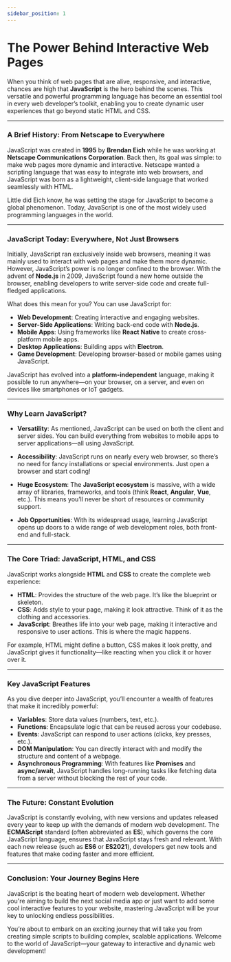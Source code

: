 ```yaml
---
sidebar_position: 1
---
```


# The Power Behind Interactive Web Pages

When you think of web pages that are alive, responsive, and interactive, chances are high that **JavaScript** is the hero behind the scenes. This versatile and powerful programming language has become an essential tool in every web developer’s toolkit, enabling you to create dynamic user experiences that go beyond static HTML and CSS.

---

### A Brief History: From Netscape to Everywhere

JavaScript was created in **1995** by **Brendan Eich** while he was working at **Netscape Communications Corporation**. Back then, its goal was simple: to make web pages more dynamic and interactive. Netscape wanted a scripting language that was easy to integrate into web browsers, and JavaScript was born as a lightweight, client-side language that worked seamlessly with HTML.

Little did Eich know, he was setting the stage for JavaScript to become a global phenomenon. Today, JavaScript is one of the most widely used programming languages in the world.

---

### JavaScript Today: Everywhere, Not Just Browsers

Initially, JavaScript ran exclusively inside web browsers, meaning it was mainly used to interact with web pages and make them more dynamic. However, JavaScript’s power is no longer confined to the browser. With the advent of **Node.js** in 2009, JavaScript found a new home outside the browser, enabling developers to write server-side code and create full-fledged applications. 

What does this mean for you? You can use JavaScript for:
- **Web Development**: Creating interactive and engaging websites.
- **Server-Side Applications**: Writing back-end code with **Node.js**.
- **Mobile Apps**: Using frameworks like **React Native** to create cross-platform mobile apps.
- **Desktop Applications**: Building apps with **Electron**.
- **Game Development**: Developing browser-based or mobile games using JavaScript.

JavaScript has evolved into a **platform-independent** language, making it possible to run anywhere—on your browser, on a server, and even on devices like smartphones or IoT gadgets.

---

### Why Learn JavaScript?

- **Versatility**: As mentioned, JavaScript can be used on both the client and server sides. You can build everything from websites to mobile apps to server applications—all using JavaScript.
  
- **Accessibility**: JavaScript runs on nearly every web browser, so there’s no need for fancy installations or special environments. Just open a browser and start coding!

- **Huge Ecosystem**: The **JavaScript ecosystem** is massive, with a wide array of libraries, frameworks, and tools (think **React**, **Angular**, **Vue**, etc.). This means you’ll never be short of resources or community support.

- **Job Opportunities**: With its widespread usage, learning JavaScript opens up doors to a wide range of web development roles, both front-end and full-stack.

---

### The Core Triad: JavaScript, HTML, and CSS

JavaScript works alongside **HTML** and **CSS** to create the complete web experience:

- **HTML**: Provides the structure of the web page. It’s like the blueprint or skeleton.
- **CSS**: Adds style to your page, making it look attractive. Think of it as the clothing and accessories.
- **JavaScript**: Breathes life into your web page, making it interactive and responsive to user actions. This is where the magic happens.

For example, HTML might define a button, CSS makes it look pretty, and JavaScript gives it functionality—like reacting when you click it or hover over it.

---

### Key JavaScript Features

As you dive deeper into JavaScript, you’ll encounter a wealth of features that make it incredibly powerful:

- **Variables**: Store data values (numbers, text, etc.).
- **Functions**: Encapsulate logic that can be reused across your codebase.
- **Events**: JavaScript can respond to user actions (clicks, key presses, etc.).
- **DOM Manipulation**: You can directly interact with and modify the structure and content of a webpage.
- **Asynchronous Programming**: With features like **Promises** and **async/await**, JavaScript handles long-running tasks like fetching data from a server without blocking the rest of your code.

---

### The Future: Constant Evolution

JavaScript is constantly evolving, with new versions and updates released every year to keep up with the demands of modern web development. The **ECMAScript** standard (often abbreviated as **ES**), which governs the core JavaScript language, ensures that JavaScript stays fresh and relevant. With each new release (such as **ES6** or **ES2021**), developers get new tools and features that make coding faster and more efficient.

---

### Conclusion: Your Journey Begins Here

JavaScript is the beating heart of modern web development. Whether you're aiming to build the next social media app or just want to add some cool interactive features to your website, mastering JavaScript will be your key to unlocking endless possibilities. 

You’re about to embark on an exciting journey that will take you from creating simple scripts to building complex, scalable applications. Welcome to the world of JavaScript—your gateway to interactive and dynamic web development!